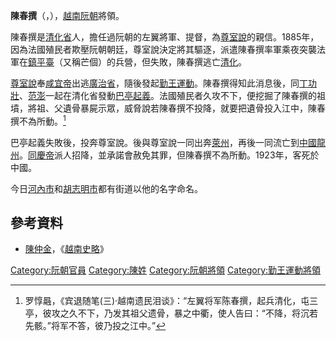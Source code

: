 '''陳春撰'''（{{vie|v=Trần Xuân Soạn|hn=陳春撰}}，{{bd|1849年||1923年||}}），[[越南|越南]][[阮朝|阮朝]]將領。

陳春撰是[[清化省|清化省]]人，擔任過阮朝的左翼將軍、提督，為[[尊室說|尊室說]]的親信。1885年，因為法國殖民者欺壓阮朝朝廷，尊室說決定將其驅逐，派遣陳春撰率軍乘夜突襲法軍在[[鎮平臺|鎮平臺]]（又稱芒個）的兵營，但失敗，陳春撰逃亡[[清化|清化]]。

[[尊室說|尊室說]]奉[[咸宜帝|咸宜帝]]出逃[[廣治省|廣治省]]，隨後發起[[勤王運動|勤王運動]]。陳春撰得知此消息後，同[[丁功壯|丁功壯]]、[[范澎|范澎]]一起在清化省發動[[巴亭起義|巴亭起義]]。法國殖民者久攻不下，便挖掘了陳春撰的祖墳，將祖、父遺骨暴屍示眾，威脅說若陳春撰不投降，就要把遺骨投入江中，陳春撰不為所動。<ref>罗惇曧，《宾退随笔(三)·越南遗民泪谈》：“左翼将军陈春撰，起兵清化，屯三亭，彼攻之久不下，乃发其祖父遗骨，暴之中衢，使人告曰：“不降，将沉若先骸。”将军不答，彼乃投之江中。”</ref>

巴亭起義失敗後，投奔尊室說。後與尊室說一同出奔[[萊州|萊州]]，再後一同流亡到[[中國|中國]][[龍州|龍州]]。[[同慶帝|同慶帝]]派人招降，並承諾會赦免其罪，但陳春撰不為所動。1923年，客死於中國。

今日[[河內市|河內市]]和[[胡志明市|胡志明市]]都有街道以他的名字命名。
==參考資料==
{{reflist}}
*[[陳仲金|陳仲金]]，《[[越南史略|越南史略]]》

[[Category:阮朝官員|Category:阮朝官員]]
[[Category:陳姓|Category:陳姓]]
[[Category:阮朝將領|Category:阮朝將領]]
[[Category:勤王運動將領|Category:勤王運動將領]]